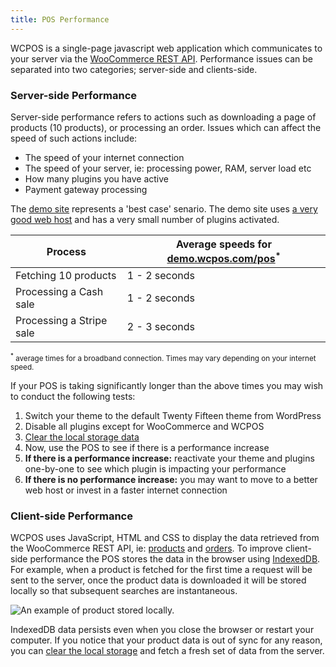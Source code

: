 ```yaml
---
title: POS Performance
---
```


WCPOS is a single-page javascript web application which communicates to your server via the [WooCommerce REST API](http://woothemes.github.io/woocommerce-rest-api-docs/). Performance issues can be separated into two categories; server-side and clients-side.

### Server-side Performance

Server-side performance refers to actions such as downloading a page of products (10 products), or processing an order. Issues which can affect the speed of such actions include:

- The speed of your internet connection
- The speed of your server, ie: processing power, RAM, server load etc
- How many plugins you have active
- Payment gateway processing

The [demo site](http://demo.wcpos.com/pos) represents a 'best case' senario. The demo site uses [a very good web host](http://wcpos.com/wpe) and has a very small number of plugins activated.

| Process                  | Average speeds for [demo.wcpos.com/pos](http://demo.wcpos.com/pos)<sup>\*</sup> |
| ------------------------ | ------------------------------------------------------------------------------- |
| Fetching 10 products     | 1 - 2 seconds                                                                   |
| Processing a Cash sale   | 1 - 2 seconds                                                                   |
| Processing a Stripe sale | 2 - 3 seconds                                                                   |

<small>
  <sup>*</sup> average times for a broadband connection. Times may vary
  depending on your internet speed.
</small>

If your POS is taking significantly longer than the above times you may wish to conduct the following tests:

1.  Switch your theme to the default Twenty Fifteen theme from WordPress
2.  Disable all plugins except for WooCommerce and WCPOS
3.  [Clear the local storage data](http://faq.wcpos.com/en/clear-local-data.html)
4.  Now, use the POS to see if there is a performance increase
5.  **If there is a performance increase:** reactivate your theme and plugins one-by-one to see which plugin is impacting your performance
6.  **If there is no performance increase:** you may want to move to a better web host or invest in a faster internet connection

### Client-side Performance

WCPOS uses JavaScript, HTML and CSS to display the data retrieved from the WooCommerce REST API, ie: [products](http://woothemes.github.io/woocommerce-rest-api-docs/#view-a-product) and [orders](http://woothemes.github.io/woocommerce-rest-api-docs/#view-an-order).
To improve client-side performance the POS stores the data in the browser using [IndexedDB](https://en.wikipedia.org/wiki/Indexed_Database_API).
For example, when a product is fetched for the first time a request will be sent to the server, once the product data is downloaded it will be stored locally so that subsequent searches are instantaneous.

![An example of product stored locally.](https://wcpos.com/wp-content/uploads/2015/07/local-products.png "An example of products being stored locally")

IndexedDB data persists even when you close the browser or restart your computer.
If you notice that your product data is out of sync for any reason, you can [clear the local storage](http://faq.wcpos.com/en/clear-local-data.html) and fetch a fresh set of data from the server.
